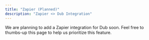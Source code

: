 ```yaml
---
title: "Zapier (Planned)"
description: "Zapier <> Dub Integration"
---
```


We are planning to add a Zapier integration for Dub soon. Feel free to thumbs-up this page to help us prioritize this feature.
